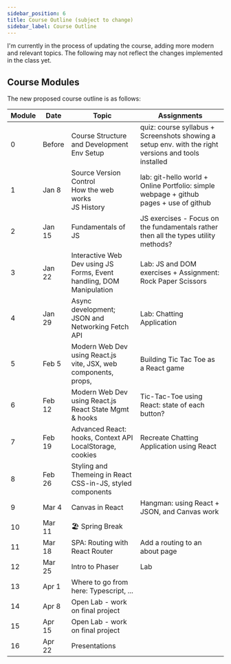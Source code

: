 ```yaml
---
sidebar_position: 6
title: Course Outline (subject to change)
sidebar_label: Course Outline
---
```


I'm currently in the process of updating the course, adding more modern and relevant topics. The following may not reflect the changes implemented in the class yet.

## Course Modules
The new proposed course outline is as follows:

| Module |  Date  |                                    Topic                                    |                                             Assignments                                              |
| ------ | ------ | --------------------------------------------------------------------------- | ---------------------------------------------------------------------------------------------------- |
| 0      | Before | Course Structure and Development Env Setup                                  | quiz: course syllabus + Screenshots showing a setup env. with the right versions and tools installed |
| 1      | Jan 8  | Source Version Control <br /> How the web works <br /> JS History           | lab: git-hello world + Online Portfolio: simple webpage + github pages + use of github               |
| 2      | Jan 15 | Fundamentals of JS                                                          | JS exercises - Focus on the fundamentals rather then all the types utility methods?                  |
| 3      | Jan 22 | Interactive Web Dev using JS <br /> Forms, Event handling, DOM Manipulation | Lab: JS and DOM exercises + Assignment: Rock Paper Scissors                                          |
| 4      | Jan 29 | Async development; JSON and Networking Fetch API                            | Lab: Chatting Application                                                                            |
| 5      | Feb 5  | Modern Web Dev using React.js <br /> vite, JSX, web components, props,      | Building Tic Tac Toe as a React game                                                                 |
| 6      | Feb 12 | Modern Web Dev using React.js <br /> React State Mgmt & hooks               | Tic-Tac-Toe using React: state of each button?                                                       |
| 7      | Feb 19 | Advanced React: hooks, Context API <br /> LocalStorage, cookies             | Recreate Chatting Application using React                                                            |
| 8      | Feb 26 | Styling and Themeing in React <br /> CSS-in-JS, styled components           |                                                                                                      |
| 9      | Mar 4  | Canvas in React                                                             | Hangman: using React + JSON, and Canvas work                                                         |
| 10     | Mar 11 | 🏖️ Spring Break                                                             |                                                                                                      |
| 11     | Mar 18 | SPA: Routing with React Router                                              | Add a routing to an about page                                                                       |
| 12     | Mar 25 | Intro to Phaser                                                             | Lab                                                                                                  |
| 13     | Apr 1  | Where to go from here: Typescript, ...                                      |                                                                                                      |
| 14     | Apr 8  | Open Lab - work on final project                                            |                                                                                                      |
| 15     | Apr 15 | Open Lab - work on final project                                            |                                                                                                      |
| 16     | Apr 22 | Presentations                                                               |                                                                                                      |